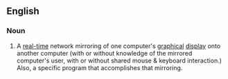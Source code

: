 ==English==
{{wikipedia|dab=remote desktop}}
===Noun===
{{en-noun|sg=[[remote]] [[desktop]]}}

# {{computing}} A [[real-time]] network mirroring of one computer's [[graphical]] [[display]] onto another computer (with or without knowledge of the mirrored computer's user, with or without shared mouse & keyboard interaction.)  Also, a specific program that accomplishes that mirroring.